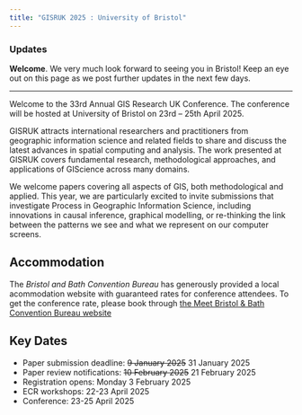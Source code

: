 ```yaml
---
title: "GISRUK 2025 : University of Bristol"
---
```


::: {.callout-important icon=true}


### Updates

**Welcome**. We very much look forward to seeing you in Bristol! Keep an eye out on this page as we post further updates in the next few days. 

<!--
**Best paper / poster prize**. As ever, remember to vote for the [{{< fa solid link >}}Best Paper awards](https://forms.office.com/e/6nf8Ut36ZF).  


**Socials**. This evening's conference dinner is at [{{< fa solid link >}}Browns?]() from 1900. 
-->

:::


---------

Welcome to the 33rd Annual GIS Research UK Conference. The conference will be hosted at University of Bristol on 23rd – 25th April 2025.

GISRUK attracts international researchers and practitioners from geographic information science and related fields to share and discuss the latest advances in spatial computing and analysis. The work presented at GISRUK covers fundamental research, methodological approaches, and applications of GIScience across many domains.

We welcome papers covering all aspects of GIS, both methodological and applied. This year, we are particularly excited to invite submissions that investigate Process in Geographic Information Science, including innovations in causal inference, graphical modelling, or re-thinking the link between the patterns we see and what we represent on our computer screens.

## Accommodation

The *Bristol and Bath Convention Bureau* has generously provided a local acommodation website with guaranteed rates for conference attendees. To get the conference rate, please book through [the Meet Bristol & Bath Convention Bureau website](https://meetbristolbathres.bzon.uk/event/33rd-annual-gis-research-uk-conference/)

## Key Dates

* Paper submission deadline: ~~9 January 2025~~  31 January 2025
* Paper review notifications: ~~10 February 2025~~ 21 February 2025
* Registration opens: Monday 3 February 2025
* ECR workshops: 22-23 April 2025
* Conference: 23-25 April 2025
